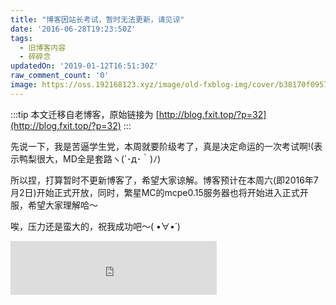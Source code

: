 ```yaml
---
title: "博客因站长考试，暂时无法更新，请见谅"
date: '2016-06-28T19:23:50Z'
tags:
  - 旧博客内容
  - 碎碎念
updatedOn: '2019-01-12T16:51:30Z'
raw_comment_count: '0'
image: https://oss.192168123.xyz/image/old-fxblog-img/cover/b38170f0957941f5616dc7840a9a29e1.jpg
---
```


:::tip
本文迁移自老博客，原始链接为 [http://blog.fxit.top/?p=32](http://blog.fxit.top/?p=32)
:::

先说一下，我是苦逼学生党，本周就要阶级考了，真是决定命运的一次考试啊!(表示鸭梨很大，MD全是套路ヽ(´･д･｀)ﾉ)

所以捏，打算暂时不更新博客了，希望大家谅解。博客预计在本周六(即2016年7月2日)开始正式开放，同时，繁星MC的mcpe0.15服务器也将开始进入正式开服，希望大家理解哈～

唉，压力还是蛮大的，祝我成功吧～( •̀∀•́ )
<iframe src="http://music.163.com/outchain/player?type=2&amp;id=149297&amp;auto=1&amp;height=66" width="330" height="86" frameborder="no" marginwidth="0" marginheight="0"></iframe>


